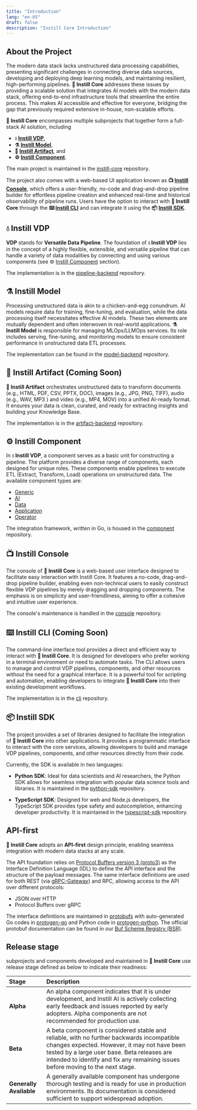 ```yaml
---
title: "Introduction"
lang: "en-US"
draft: false
description: "Instill Core Introduction"
---
```


## About the Project

The modern data stack lacks unstructured data processing capabilities,
presenting significant challenges in connecting diverse data sources, developing
and deploying deep learning models, and maintaining resilient, high-performing
pipelines. **🔮 Instill Core** addresses these issues by providing a scalable
solution that integrates AI models with the modern data stack, offering
end-to-end infrastructure tools that streamline the entire process. This makes
AI accessible and effective for everyone, bridging the gap that previously
required extensive in-house, non-scalable efforts.

<ZoomableImg
  src="https://raw.githubusercontent.com/instill-ai/.github/main/img/instill-core-stack-light.svg"
  width="80%"
/>

**🔮 Instill Core** encompasses multiple subprojects that together form
a full-stack AI solution, including

- **💧 [Instill VDP](#-instill-vdp)**,
- **⚗️ [Instill Model](#%EF%B8%8F-instill-model)**,
- **💾 [Instill Artifact](#-instill-artifact-coming-soon)**, and
- **⚙️ [Instill Component](#%EF%B8%8F-instill-component)**.

The main project is maintained in the [instill-core](https://github.com/instill-ai/instill-core) repository.

The project also comes with a web-based UI application known as **📺 [Instill
Console](#-instill-console)**, which offers a user-friendly, no-code and
drag-and-drop pipeline builder for effortless pipeline creation and enhanced
real-time and historical observability of pipeline runs. Users have the option
to interact with **🔮 Instill Core** through the **⌨️ [Instill
CLI](#-instill-cli)** and can integrate it using the **📦 [Instill
SDK](#-instill-sdk)**.

## 💧 Instill VDP

**VDP** stands for **Versatile Data Pipeline**. The foundation of **💧 Instill
VDP** lies in the concept of a highly flexible, extensible, and versatile
pipeline that can handle a variety of data modalities by connecting and using
various components (see ⚙️ [Instill Component](#%EF%B8%8F-instill-component) section).

The implementation is in the
[pipeline-backend](https://github.com/instill-ai/pipeline-backend) repository.

## ⚗️ Instill Model

Processing unstructured data is akin to a chicken-and-egg conundrum. AI models
require data for training, fine-tuning, and evaluation, while the data
processing itself necessitates effective AI models. These two elements are
mutually dependent and often interwoven in real-world applications. **⚗️ Instill
Model** is responsible for managing MLOps/LLMOps services. Its role includes
serving, fine-tuning, and monitoring models to ensure consistent performance in
unstructured data ETL processes.

The implementation can be found in the
[model-backend](https://github.com/instill-ai/model-backend) repository.

## 💾 Instill Artifact (Coming Soon)

**💾 Instill Artifact** orchestrates unstructured data to transform documents
(e.g., HTML, PDF, CSV, PPTX, DOC), images (e.g., JPG, PNG, TIFF), audio (e.g.,
WAV, MP3 ) and video (e.g., MP4, MOV) into a unified AI-ready format. It ensures
your data is clean, curated, and ready for extracting insights and building your
Knowledge Base.

The implementation is in the
[artifact-backend](https://github.com/instill-ai/artifact-backend) repository.

## ⚙️ Instill Component

In **💧 Instill VDP**, a component serves as a basic unit for constructing a pipeline.
The platform provides a diverse range of components, each designed for unique
roles. These components enable pipelines to execute ETL (Extract, Transform,
Load) operations on unstructured data. The available component types are:

- [Generic](/docs/component/generic)
- [AI](/docs/component/ai)
- [Data](/docs/component/data)
- [Application](/docs/component/application)
- [Operator](/docs/component/operator)

The integration framework, written in Go, is housed in the
[component](https://github.com/instill-ai/component) repository.

## 📺 Instill Console

The console of **🔮 Instill Core** is a web-based user interface designed to
facilitate easy interaction with Instill Core. It features a no-code,
drag-and-drop pipeline builder, enabling even non-technical users to easily
construct flexible VDP pipelines by merely dragging and dropping components. The
emphasis is on simplicity and user-friendliness, aiming to offer a cohesive and
intuitive user experience.

The console's maintenance is handled in the
[console](https://github.com/instill-ai/console) repository.

## ⌨️ Instill CLI (Coming Soon)

The command-line interface tool provides a direct and efficient way to interact
with **🔮 Instill Core**. It is designed for developers who prefer working in a
terminal environment or need to automate tasks. The CLI allows users to manage
and control VDP pipelines, components, and other resources without the need for
a graphical interface. It is a powerful tool for scripting and automation,
enabling developers to integrate **🔮 Instill Core** into their existing
development workflows.

The implementation is in the [cli](https://github.com/instill-ai/cli)
repository.

## 📦 Instill SDK

The project provides a set of libraries designed to facilitate the integration
of **🔮 Instill Core** into other applications. It provides a programmatic
interface to interact with the core services, allowing developers to build and
manage VDP pipelines, components, and other resources directly from their code.

Currently, the SDK is available in two languages:

- **Python SDK**: Ideal for data scientists and AI researchers, the Python SDK
  allows for seamless integration with popular data science tools and libraries.
  It is maintained in the [python-sdk](https://github.com/instill-ai/python-sdk)
  repository.

- **TypeScript SDK**: Designed for web and Node.js developers, the TypeScript
  SDK provides type safety and autocompletion, enhancing developer productivity.
  It is maintained in the
  [typescript-sdk](https://github.com/instill-ai/typescript-sdk) repository.

## API-first

**🔮 Instill Core** adopts an **API-first** design principle, enabling seamless
integration with modern data stacks at any scale.

The API foundation relies on [Protocol Buffers version 3
(proto3)](https://developers.google.com/protocol-buffers) as the Interface
Definition Language (IDL) to define the API interface and the structure of the
payload messages. The same interface definitions are used for both REST (via
[gRPC-Gateway](https://github.com/grpc-ecosystem/grpc-gateway)) and RPC,
allowing access to the API over different protocols:

- JSON over HTTP
- Protocol Buffers over gRPC

The interface definitions are maintained in
[protobufs](https://github.com/instill-ai/protobufs) with auto-generated Go
codes in [protogen-go](https://github.com/instill-ai/protogen-go) and Python
code in [protogen-python](https://github.com/instill-ai/protogen-python). The
official protobuf documentation can be found in our [Buf Scheme Registry
(BSR)](https://buf.build/instill-ai/protobufs).

## Release stage

subprojects and components developed and maintained in **🔮 Instill Core** use
release stage defined as below to indicate their readiness:

| Stage                   | Description                                                                                                                                                                                                                                                                  |
| :---------------------- | :--------------------------------------------------------------------------------------------------------------------------------------------------------------------------------------------------------------------------------------------------------------------------- |
| **Alpha**               | An alpha component indicates that it is under development, and Instill AI is actively collecting early feedback and issues reported by early adopters. Alpha components are not recommended for production use.                                                              |
| **Beta**                | A beta component is considered stable and reliable, with no further backwards incompatible changes expected. However, it may not have been tested by a large user base. Beta releases are intended to identify and fix any remaining issues before moving to the next stage. |
| **Generally Available** | A generally available component has undergone thorough testing and is ready for use in production environments. Its documentation is considered sufficient to support widespread adoption.                                                                                   |
